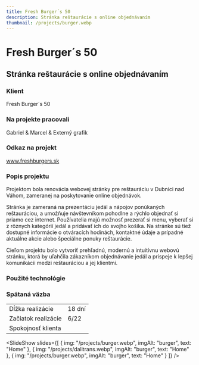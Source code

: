 ```yaml
---
title: Fresh Burger´s 50
description: Stránka reštaurácie s online objednávaním
thumbnail: /projects/burger.webp
---
```



# Fresh Burger´s 50

## Stránka reštaurácie s online objednávaním

### Klient

Fresh Burger´s 50

### Na projekte pracovali

Gabriel & Marcel & Externý grafik

### Odkaz na projekt

www.freshburgers.sk

### Popis projektu

Projektom bola renovácia webovej stránky pre reštauráciu v Dubnici nad Váhom,
zameranej na poskytovanie online objednávok.

Stránka je zameraná na prezentáciu
jedál a nápojov ponúkaných reštauráciou, a umožňuje návštevníkom pohodlne a rýchlo
objednať si priamo cez internet. Používatelia majú možnosť prezerať si menu,
vyberať si z rôznych kategórií jedál a pridávať ich do svojho košíka. Na stránke sú
tiež dostupné informácie o otváracích hodinách, kontaktné údaje a prípadné aktuálne
akcie alebo špeciálne ponuky reštaurácie.

Cieľom projektu bolo vytvoriť prehľadnú,
modernú a intuitívnu webovú stránku, ktorá by uľahčila zákazníkom objednávanie jedál
a prispeje k lepšej komunikácii medzi reštauráciou a jej klientmi.

### Použité technológie

<div class="not-prose mt-5 flex flex-wrap gap-7">
  <Technology name="Wordpress" color="#55c8ff" size={40}>
    <Icon name="ic:baseline-wordpress" size={40} />
  </Technology>
</div>

### Spätaná väzba

|                     |                              |
| ------------------- | ---------------------------- |
| Dĺžka realizácie    | 18 dní                       |
| Začiatok realizácie | 6/22                         |
| Spokojnosť klienta  | <StarsRating rating={3.5} /> |

<SlideShow
  slides={[
{ img: "/projects/burger.webp", imgAlt: "burger", text: "Home" },
{ img: "/projects/dalitrans.webp", imgAlt: "burger", text: "Home" },
{ img: "/projects/burger.webp", imgAlt: "burger", text: "Home" }
]}
/>
